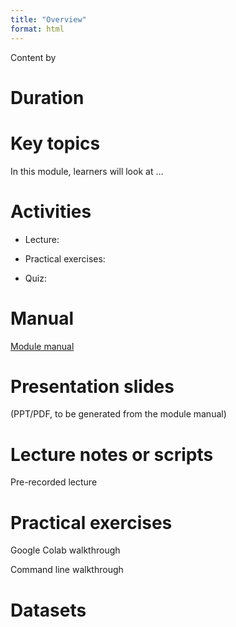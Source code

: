 ```yaml
---
title: "Overview"
format: html
---
```


Content by

# Duration

# Key topics

In this module, learners will look at ...

# Activities

-   Lecture:

-   Practical exercises:

-   Quiz:

# Manual

[Module manual](module3_manual.qmd)

# Presentation slides

(PPT/PDF, to be generated from the module manual)

# Lecture notes or scripts

Pre-recorded lecture

# Practical exercises

Google Colab walkthrough

Command line walkthrough

# Datasets
